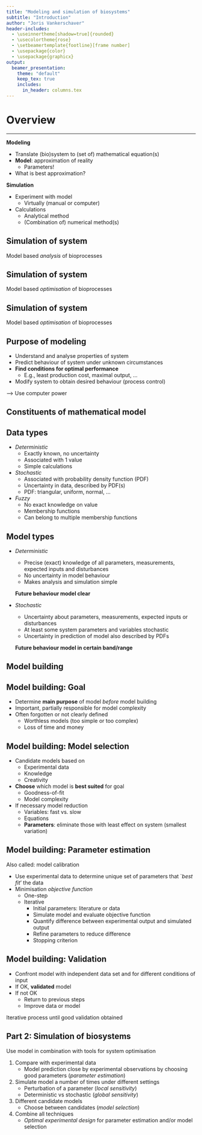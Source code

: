 ```yaml
---
title: "Modeling and simulation of biosystems"
subtitle: "Introduction"
author: "Joris Vankerschaver"
header-includes:
  - \useinnertheme[shadow=true]{rounded}
  - \usecolortheme{rose}
  - \setbeamertemplate{footline}[frame number]
  - \usepackage{color}
  - \usepackage{graphicx}
output: 
  beamer_presentation:
    theme: "default"
    keep_tex: true
    includes:
      in_header: columns.tex
---
```




# Overview

---

__Modeling__

- Translate (bio)system to (set of) mathematical equation(s)
- __Model__: approximation of reality
    - Parameters!
- What is best approximation?

__Simulation__

- Experiment with model
    - Virtually (manual or computer)
- Calculations 
    - Analytical method
    - (Combination of) numerical method(s)

## Simulation of system

\center Model based _analysis_ of bioprocesses

\begin{figure}
\includegraphics[width=0.8\textwidth]{images/temp/001.pdf}
\end{figure}

## Simulation of system

\center Model based _optimisation_ of bioprocesses

\begin{figure}
\includegraphics[width=0.8\textwidth]{images/temp/002.pdf}
\end{figure}

## Simulation of system

\center Model based _optimisation_ of bioprocesses

\begin{figure}
\includegraphics[width=0.8\textwidth]{images/temp/003.pdf}
\end{figure}

## Purpose of modeling

- Understand and analyse properties of system
- Predict behaviour of system under unknown circumstances
- __Find conditions for optimal performance__
    - E.g., least production cost, maximal output, ...
- Modify system to obtain desired behaviour (process control)

--> Use computer power

## Constituents of mathematical model

\begin{itemize}
\item Variables
    \begin{itemize}
    \item Inputs
    \item Outputs
    \item State variables: time and space coordinates
    \end{itemize}
\item Constants
\item \textbf{Parameters}: quantity whose value can change dependent on application
    \begin{exampleblock}{Examples}
    \begin{itemize}
    \item slope and intercept of linear model
    \item quantities that depend on environmental conditions of system such as temperature, pressure, ...
    \item decay rates
    \end{itemize}
    \end{exampleblock}
\end{itemize}

## Data types

- *Deterministic*
    - Exactly known, no uncertainty
    - Associated with 1 value
    - Simple calculations
- *Stochastic*
    - Associated with probability density function (PDF)
    - Uncertainty in data, described by PDF(s)
    - PDF: triangular, uniform, normal, ...
- *Fuzzy*
    - No exact knowledge on value
    - Membership functions
    - Can belong to multiple membership functions
    
## Model types

- *Deterministic*
    - Precise (exact) knowledge of all parameters, measurements, expected inputs and disturbances
    - No uncertainty in model behaviour
    - Makes analysis and simulation simple
    
    __Future behaviour model clear__
    
- *Stochastic*
    - Uncertainty about parameters, measurements, expected inputs or disturbances
    - At least some system parameters and variables stochastic
    - Uncertainty in prediction of model also described by PDFs
    
    __Future behaviour model in certain band/range__

## Model building

\includegraphics[width=0.8\textwidth]{images/temp/004.pdf}

## Model building: Goal

- Determine **main purpose** of model *before* model building
- Important, partially responsible for model complexity
- Often forgotten or not clearly defined
    - Worthless models (too simple or too complex)
    - Loss of time and money
    
## Model building: Model selection

- Candidate models based on
    - Experimental data
    - Knowledge
    - Creativity
- **Choose** which model is **best suited** for goal
    - Goodness-of-fit
    - Model complexity
- If necessary model reduction
    - Variables: fast vs. slow
    - Equations
    - **Parameters**: eliminate those with least effect on system (smallest variation)

## Model building: Parameter estimation

Also called: model calibration

- Use experimental data to determine unique set of parameters that `_best fit_' the data
- Minimisation _objective function_
    - One-step
    - Iterative
        - Initial parameters: literature or data
        - Simulate model and evaluate objective function
        - Quantify difference between experimental output and simulated output
        - Refine parameters to reduce difference
        - Stopping criterion

## Model building: Validation

- Confront model with independent data set and for different conditions of input
- If OK, __validated__ model
- If not OK
    - Return to previous steps
    - Improve data or model

Iterative process until good validation obtained

## Part 2: Simulation of biosystems

Use model in combination with tools for system optimisation

1. Compare with experimental data
    - Model prediction close by experimental observations by choosing good parameters (_parameter estimation_)
2. Simulate model a number of times under different settings
    - Perturbation of a parameter (_local sensitivity_)
    - Deterministic vs stochastic (_global sensitivity_)
3. Different candidate models
    - Choose between candidates (_model selection_)
4. Combine all techniques
    - _Optimal experimental design_ for parameter estimation and/or model selection
